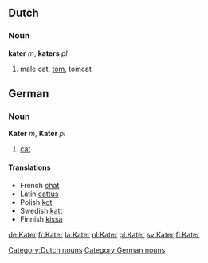 ==Dutch==
===Noun===
[[Category:Dutch nouns]]
'''kater''' ''m'', '''katers''' ''pl''
# male cat, [[tom]], tomcat

==German==
===Noun===
[[Category:German nouns]]
'''Kater''' ''m'', '''Kater''' ''pl''
#[[cat]]

==== Translations ====
* French [[chat]]
* Latin [[cattus]]
* Polish [[kot]]
* Swedish [[katt]]
* Finnish [[kissa]]

[[de:Kater]]
[[fr:Kater]]
[[la:Kater]]
[[nl:Kater]]
[[pl:Kater]]
[[sv:Kater]]
[[fi:Kater]]